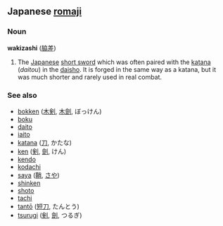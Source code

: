 ==Japanese [[romaji]]==
===Noun===
'''wakizashi''' ([[脇差]])

#The [[Japanese]] [[short sword]] which was often paired with the [[katana]] (''daitou'') in the [[daisho]].  It is forged in the same way as a katana, but it was much shorter and rarely used in real combat.

===See also===
*[[bokken]] ([[木剣]], [[木劍]], ぼっけん)
*[[boku]]
*[[daito]]
*[[iaito]]
*[[katana]] ([[刀]], かたな)
*[[ken]] ([[剣]], [[劍]], けん)
*[[kendo]]
*[[kodachi]]
*[[saya]] ([[鞘]], [[さや]])
*[[shinken]]
*[[shoto]]
*[[tachi]]
*[[tantō]] ([[短刀]], たんとう)
*[[tsurugi]] ([[剣]], [[劍]], つるぎ)
